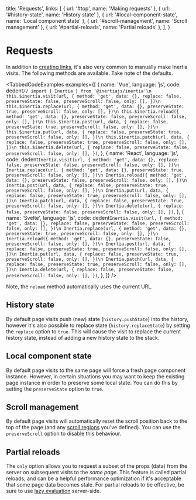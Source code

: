 
  title: 'Requests',
  links: [
    { url: '#top', name: 'Making requests' },
    { url: '#history-state', name: 'History state' },
    { url: '#local-component-state', name: 'Local component state' },
    { url: '#scroll-management', name: 'Scroll management' },
    { url: '#partial-reloads', name: 'Partial reloads' },
  ],
}

# Requests

In addition to [creating links](/links), it's also very common to manually make Inertia visits. The following methods are available. Take note of the defaults.

<TabbedCodeExamples
  examples={[
    {
      name: 'Vue',
      language: 'js',
      code: dedent`
        // import { Inertia } from '@inertiajs/inertia'\n
        this.$inertia.visit(url, {
          method: 'get',
          data: {},
          replace: false,
          preserveState: false,
          preserveScroll: false,
          only: [],
        })\n
        this.$inertia.replace(url, {
          method: 'get',
          data: {},
          preserveState: true,
          preserveScroll: false,
          only: [],
        })\n
        this.$inertia.reload({
          method: 'get',
          data: {},
          preserveState: false,
          preserveScroll: false,
          only: [],
        })\n
        this.$inertia.post(url, data, {
          replace: false,
          preserveState: true,
          preserveScroll: false,
          only: [],
        })\n
        this.$inertia.put(url, data, {
          replace: false,
          preserveState: true,
          preserveScroll: false,
          only: [],
        })\n
        this.$inertia.patch(url, data, {
          replace: false,
          preserveState: true,
          preserveScroll: false,
          only: [],
        })\n
        this.$inertia.delete(url, {
          replace: false,
          preserveState: false,
          preserveScroll: false,
          only: [],
        })
      `,
    },
    {
      name: 'React',
      language: 'js',
      code: dedent`
        Inertia.visit(url, {
          method: 'get',
          data: {},
          replace: false,
          preserveState: false,
          preserveScroll: false,
          only: [],
        })\n
        Inertia.replace(url, {
          method: 'get',
          data: {},
          preserveState: true,
          preserveScroll: false,
          only: [],
        })\n
        Inertia.reload({
          method: 'get',
          data: {},
          preserveState: false,
          preserveScroll: false,
          only: [],
        })\n
        Inertia.post(url, data, {
          replace: false,
          preserveState: true,
          preserveScroll: false,
          only: [],
        })\n
        Inertia.put(url, data, {
          replace: false,
          preserveState: true,
          preserveScroll: false,
          only: [],
        })\n
        Inertia.patch(url, data, {
          replace: false,
          preserveState: true,
          preserveScroll: false,
          only: [],
        })\n
        Inertia.delete(url, {
          replace: false,
          preserveState: false,
          preserveScroll: false,
          only: [],
        })
      `,
    },
    {
      name: 'Svelte',
      language: 'js',
      code: dedent`
        Inertia.visit(url, {
          method: 'get',
          data: {},
          replace: false,
          preserveState: false,
          preserveScroll: false,
          only: [],
        })\n
        Inertia.replace(url, {
          method: 'get',
          data: {},
          preserveState: true,
          preserveScroll: false,
          only: [],
        })\n
        Inertia.reload({
          method: 'get',
          data: {},
          preserveState: false,
          preserveScroll: false,
          only: [],
        })\n
        Inertia.post(url, data, {
          replace: false,
          preserveState: true,
          preserveScroll: false,
          only: [],
        })\n
        Inertia.put(url, data, {
          replace: false,
          preserveState: true,
          preserveScroll: false,
          only: [],
        })\n
        Inertia.patch(url, data, {
          replace: false,
          preserveState: true,
          preserveScroll: false,
          only: [],
        })\n
        Inertia.delete(url, {
          replace: false,
          preserveState: false,
          preserveScroll: false,
          only: [],
        })
      `,
    },
  ]}
/>

Note, the `reload` method automatically uses the current URL.

## History state

By default page visits push (new) state (`history.pushState`) into the history, however it's also possible to replace state (`history.replaceState`) by setting the `replace` option to `true`. This will cause the visit to replace the current history state, instead of adding a new history state to the stack.

## Local component state

By default page visits to the same page will force a fresh page component instance. However, in certain situations you may want to keep the existing page instance in order to preserve some local state. You can do this by setting the `preserveState` option to `true`.

## Scroll management

By default page visits will automatically reset the scroll position back to the top of the page (and any [scroll regions](/pages#scroll-regions) you've defined). You can use the `preserveScroll` option to disable this behaviour.

## Partial reloads

The `only` option allows you to request a subset of the props (data) from the server on subsequent visits to the _same page_. This feature is called partial reloads, and can be a helpful performance optimization if it's acceptable that some page data becomes stale. For partial reloads to be effective, be sure to use [lazy evaluation](/responses#lazy-evaluation) server-side.
